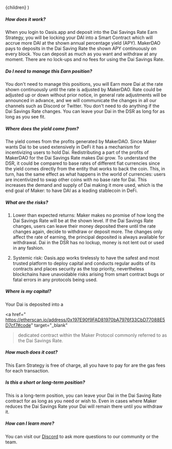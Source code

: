 
  <FaqLayout learnMoreUrl=EXTERNAL_LINKS.KB.HELP>{children}</FaqLayout>
)
##### How does it work?

When you login to Oasis.app and deposit into the Dai Savings Rate Earn Strategy, you will be locking
your DAI into a Smart Contract which will accrue more DAI at the shown annual percentage yield
(APY). MakerDAO pays to deposits in the Dai Saving Rate the shown APY continuously on every block.
You can deposit as much as you want and withdraw at any moment. There are no lock-ups and no fees
for using the Dai Savings Rate.

##### Do I need to manage this Earn position?

You don't need to manage this positions, you will Earn more Dai at the rate shown continuously until
the rate is adjusted by MakerDAO. Rate could be adjusted up or down without prior notice, in general
rate adjustments will be announced in advance, and we will communicate the changes in all our
channels such as Discord or Twitter. You don't need to do anything if the Dai Savings Rate changes.
You can leave your Dai in the DSR as long for as long as you see fit.

##### Where does the yield come from?

The yield comes from the profits generated by MakerDAO. Since Maker wants Dai to be used extensively
in DeFi it has a mechanism for incentivizing users to hold Dai. Redistributing a part of the profits
of MakerDAO for the Dai Savings Rate makes Dai grow. To understand the DSR, it could be compared to
base rates of different fiat currencies since the yield comes directly from the entity that works to
back the coin. This, in turn, has the same effect as what happens in the world of currencies: users
are incentivized to swap other coins with no base rate for Dai. This increases the demand and supply
of Dai making it more used, which is the end goal of Maker: to have DAI as a leading stablecoin in
DeFi.

##### What are the risks?

1. Lower than expected returns: Maker makes no promise of how long the Dai Savings Rate will be at
   the shown level. If the Dai Savings Rate changes, users can leave their money deposited there
   until the rate changes again, decide to withdraw or deposit more. The changes only affect the
   rate of earning, the principal deposited is always available for withdrawal. Dai in the DSR has
   no lockup, money is not lent out or used in any fashion.

2. Systemic risk: Oasis.app works tirelessly to have the safest and most trusted platform to deploy
   capital and conducts regular audits of its contracts and places security as the top priority,
   nevertheless blockchains have unavoidable risks arising from smart contract bugs or fatal errors
   in any protocols being used.

##### Where is my capital?

Your Dai is deposited into a

<a
  href=" https://etherscan.io/address/0x197E90f9FAD81970bA7976f33CbD77088E5D7cf7#code"
  target="_blank"
> dedicated contract</a> within the Maker Protocol commonly referred to as the Dai Savings Rate.

##### How much does it cost?

This Earn Strategy is free of charge, all you have to pay for are the gas fees for each transaction.

##### Is this a short or long-term position?

This is a long-term position, you can leave your Dai in the Dai Saving Rate contract for as long as
you need or wish to. Even in cases where Maker reduces the Dai Savings Rate your Dai will remain
there until you withdraw it.

##### How can I learn more?

You can visit our <a href="https://chat.makerdao.com" target="_blank">Discord</a> to ask more
questions to our community or the team.
